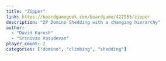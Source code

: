```yaml
---
title: "Zipper"
link: https://boardgamegeek.com/boardgame/427555/zipper
description: "2P Domino Shedding with a changing hierarchy"
author: 
  - "David Karesh"
  - "Srinivas Vasudevan"
player_count: 2
categories: ["domino", "climbing", "shedding"]
---
```


